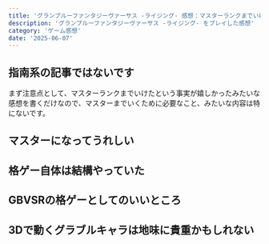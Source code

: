 ```yaml
---
title: 'グランブルーファンタジーヴァーサス -ライジング- 感想：マスターランクまでいけて嬉しい、格ゲー自分史の振り返り'
description: 'グランブルーファンタジーヴァーサス -ライジング- をプレイした感想'
category: 'ゲーム感想'
date: '2025-06-07'
---
```


## 指南系の記事ではないです
まず注意点として、マスターランクまでいけたという事実が嬉しかったみたいな感想を書くだけなので、マスターまでいくために必要なこと、みたいな内容は特にないです。

## マスターになってうれしい

## 格ゲー自体は結構やっていた

## GBVSRの格ゲーとしてのいいところ

## 3Dで動くグラブルキャラは地味に貴重かもしれない
